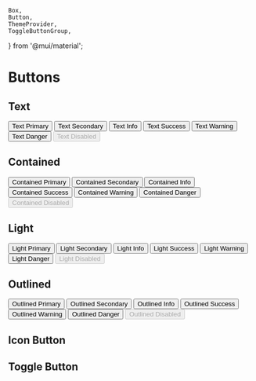 	Box,
	Button,
	ThemeProvider,
	ToggleButtonGroup,
} from '@mui/material';

<Meta title="Mui Components/Input/Button" />

# Buttons

## Text

<ThemeProvider theme={theme}>
	<Box sx={{ display: 'flex', gap: 2, flexWrap: 'wrap' }}>
		<Button variant="text" color="primary">Text Primary</Button>
		<Button variant="text" color="secondary">Text Secondary</Button>
		<Button variant="text" color="info">Text Info</Button>
		<Button variant="text" color="success">Text Success</Button>
		<Button variant="text" color="warning">Text Warning</Button>
		<Button variant="text" color="error">Text Danger</Button>
		<Button variant="text" disabled>Text Disabled</Button>
	</Box>
</ThemeProvider>

## Contained

<ThemeProvider theme={theme}>
	<Box sx={{ display: 'flex', gap: 2, flexWrap: 'wrap' }}>
		<Button variant="contained" color="primary">Contained Primary</Button>
		<Button variant="contained" color="secondary">Contained Secondary</Button>
		<Button variant="contained" color="info">Contained Info</Button>
		<Button variant="contained" color="success">Contained Success</Button>
		<Button variant="contained" color="warning">Contained Warning</Button>
		<Button variant="contained" color="error">Contained Danger</Button>
		<Button variant="contained" disabled>Contained Disabled</Button>
	</Box>
</ThemeProvider>

## Light

<ThemeProvider theme={theme}>
	<Box sx={{ display: 'flex', gap: 2, flexWrap: 'wrap' }}>
		<Button variant="light" color="primary">Light Primary</Button>
		<Button variant="light" color="secondary">Light Secondary</Button>
		<Button variant="light" color="info">Light Info</Button>
		<Button variant="light" color="success">Light Success</Button>
		<Button variant="light" color="warning">Light Warning</Button>
		<Button variant="light" color="error">Light Danger</Button>
		<Button variant="light" disabled>Light Disabled</Button>
	</Box>
</ThemeProvider>

## Outlined

<ThemeProvider theme={theme}>
	<Box sx={{ display: 'flex', gap: 2, flexWrap: 'wrap' }}>
		<Button variant="outlined" color="primary">Outlined Primary</Button>
		<Button variant="outlined" color="secondary">Outlined Secondary</Button>
		<Button variant="outlined" color="info">Outlined Info</Button>
		<Button variant="outlined" color="success">Outlined Success</Button>
		<Button variant="outlined" color="warning">Outlined Warning</Button>
		<Button variant="outlined" color="error">Outlined Danger</Button>
		<Button variant="outlined" disabled>Outlined Disabled</Button>
	</Box>
</ThemeProvider>

## Icon Button

<ThemeProvider theme={theme}>
	<Box sx={{ display: 'flex', gap: 3, flexWrap: 'wrap' }}>
		<IconButton aria-label="delete">
			<DeleteIcon />
		</IconButton>
		<IconButton aria-label="delete" color="primary">
			<DeleteIcon />
		</IconButton>
		<IconButton aria-label="delete" disabled color="primary">
			<DeleteIcon />
		</IconButton>
		<IconButton color="secondary" aria-label="add an alarm">
			<AlarmIcon />
		</IconButton>
		<IconButton color="primary" aria-label="add to shopping cart">
			<AddShoppingCartIcon />
		</IconButton>
	</Box>
</ThemeProvider>

## Toggle Button

<ThemeProvider theme={theme}>
	<Box sx={{ display: 'flex', gap: 2, flexWrap: 'wrap' }}>
		<LensToggle color="standard" />
		<LensToggle color="primary" />
		<LensToggle color="secondary" />
		<LensToggle color="info" />
		<LensToggle color="success" />
		<LensToggle color="warning" />
		<LensToggle color="error" />
	</Box>
</ThemeProvider> 